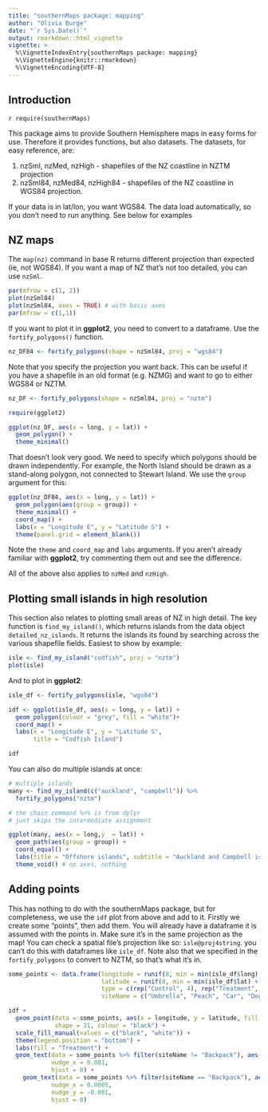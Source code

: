 ```yaml
---
title: "southernMaps package: mapping"
author: "Olivia Burge"
date: "`r Sys.Date()`"
output: rmarkdown::html_vignette
vignette: >
  %\VignetteIndexEntry{southernMaps package: mapping}
  %\VignetteEngine{knitr::rmarkdown}
  %\VignetteEncoding{UTF-8}
---
```


## Introduction

`r require(southernMaps)`

This package aims to provide Southern Hemisphere maps in easy forms for use. Therefore it provides functions, but also datasets. The datasets, for easy reference, are:

(1) nzSml, nzMed, nzHigh - shapefiles of the NZ coastline in NZTM projection
(2) nzSml84, nzMed84, nzHigh84 - shapefiles of the NZ coastline in WGS84 projection. 

If your data is in lat/lon, you want WGS84. The data load automatically, so you don't need to run anything. See below for examples

## NZ maps

The `map(nz)` command in base R returns different projection than expected (ie, not WGS84). If you want a map of NZ that's not too detailed, you can use `nzSml`.

```r
par(mfrow = c(1, 2))
plot(nzSml84)
plot(nzSml84, axes = TRUE) # with basic axes
par(mfrow = c(1,1))
```

If you want to plot it in **ggplot2**, you need to convert to a dataframe. Use the `fortify_polygons()` function. 

```r
nz_DF84 <- fortify_polygons(shape = nzSml84, proj = "wgs84")
```

Note that you specify the projection you want back. This can be useful if you have a shapefile in an old format (e.g. NZMG) and want to go to either WGS84 or NZTM. 

```r
nz_DF <- fortify_polygons(shape = nzSml84, proj = "nztm")

require(ggplot2)

ggplot(nz_DF, aes(x = long, y = lat)) + 
  geom_polygon() + 
  theme_minimal()
```

That doesn't look very good. We need to specify which polygons should be drawn independently. For example, the North Island should be drawn as a stand-along polygon, not connected to Stewart Island. We use the `group` argument for this:

```r

ggplot(nz_DF84, aes(x = long, y = lat)) + 
  geom_polygon(aes(group = group)) + 
  theme_minimal() +
  coord_map() + 
  labs(x = "Longitude E", y = "Latitude S") +
  theme(panel.grid = element_blank())

```

Note the `theme` and `coord_map` and `labs` arguments. If you aren't already familiar with **ggplot2**, try commenting them out and see the difference.

All of the above also applies to `nzMed` and `nzHigh`. 

## Plotting small islands in high resolution

This section also relates to plotting small areas of NZ in high detail. The key function is `find_my_island()`, which returns islands from the data object `detailed_nz_islands`. It returns the islands its found by searching across the various shapefile fields. Easiest to show by example:


```r
isle <- find_my_island("codfish", proj = "nztm")
plot(isle)
```

And to plot in **ggplot2**:

```r
isle_df <- fortify_polygons(isle, "wgs84")

idf <- ggplot(isle_df, aes(x = long, y = lat)) +
  geom_polygon(colour = "grey", fill = "white")+
  coord_map() + 
  labs(x = "Longitude E", y = "Latitude S", 
       title = "Codfish Island") 

idf
```

You can also do multiple islands at once: 

```r
# multiple islands
many <- find_my_island(c("auckland", "campbell")) %>%
  fortify_polygons("nztm")

# the chain command %>% is from dplyr
# just skips the intermediate assignment

ggplot(many, aes(x = long,y  = lat)) +
  geom_path(aes(group = group)) +
  coord_equal() + 
  labs(title = "Offshore islands", subtitle = "Auckland and Campbell islands") + 
  theme_void() # no axes, nothing 
```

## Adding points

This has nothing to do with the southernMaps package, but for completeness, we use the `idf` plot from above and add to it. Firstly we create some "points", then add them. You will already have a dataframe it is assumed with the points in. Make sure it's in the same projection as the map! You can check a spatial file's projection like so: `isle@proj4string`. you can't do this with dataframes like `isle_df`. Note also that we specified in the `fortify_polygons` to convert to NZTM, so that's what it's in. 

```r

some_points <- data.frame(longitude = runif(8, min = min(isle_df$long) + 0.0001, max = max(isle_df$long) - 0.0001),
                          latitude = runif(8, min = min(isle_df$lat) + 0.0001, max = max(isle_df$lat) - 0.0001),
                          type = c(rep("Control", 4), rep("Treatment", 4)),
                          siteName = c("Umbrella", "Peach", "Car", "Dog", "Film", "Laptop", "Backpack", "Plate"))

idf +
  geom_point(data = some_points, aes(x = longitude, y = latitude, fill = type),
             shape = 21, colour = "black") +
  scale_fill_manual(values = c("black", "white")) +
  theme(legend.position = "bottom") +
  labs(fill = "Treatment") +
  geom_text(data = some_points %>% filter(siteName != "Backpack"), aes(x = longitude, y = latitude, label = siteName),
            nudge_x = 0.001, 
            hjust = 0) +
    geom_text(data = some_points %>% filter(siteName == "Backpack"), aes(x = longitude, y = latitude, label = siteName),
            nudge_x = 0.0005,
            nudge_y = -0.001,
            hjust = 0)
```

